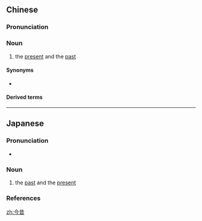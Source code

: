 ==Chinese==
{{zh-forms}}

===Pronunciation===
{{zh-pron
|m=jīn昔
|c=gam1 sik1
|cat=n
}}

===Noun===
{{zh-noun}}

# the [[present]] and the [[past]]

====Synonyms====
* {{zh-l|古今}}

====Derived terms====
{{zh-der|今昔之感}}

----

==Japanese==
{{ja-kanjitab|こん|しゃく|k2=じゃく|yomi=o|r=y}}

===Pronunciation===
* {{ja-pron|こんじゃく|y=go|acc=h|acc_ref=NHK,DJR|acc2=a|acc2_ref=DJR}}

===Noun===
{{ja-noun|こんじゃく|hhira=こんじやく}}

# the [[past]] and the [[present]]

===References===
<references/>

[[zh:今昔]]